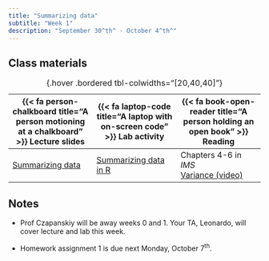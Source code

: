 ```yaml
---
title: "Summarizing data"
subtitle: "Week 1"
description: "September 30^th^ - October 4^th^"
---
```


## Class materials

| {{< fa person-chalkboard title="A person motioning at a chalkboard" >}} Lecture slides  |  {{< fa laptop-code title="A laptop with on-screen code" >}} Lab activity | {{< fa book-open-reader title="A person holding an open book" >}} Reading |
|----|----|----|
| [Summarizing data](slides/week1/week1-slides.html){target="_blank"} | [Summarizing data in R](labs/week-1-lab.Rmd){target="_blank} | Chapters 4-6 in *IMS* <br /> [Variance (video)](https://dlsun.github.io/probability/variance.html#theory-25){target="_blank"}
: {.hover .bordered tbl-colwidths="[20,40,40]"} 

## Notes

* Prof Czapanskiy will be away weeks 0 and 1. Your TA, Leonardo, will cover lecture and lab this week.

* Homework assignment 1 is due next Monday, October 7^th^.
